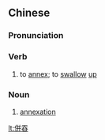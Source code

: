 {{also|并吞}}
==Chinese==
{{zh-forms|s=并吞}}

===Pronunciation===
{{zh-pron
|m=bìngtūn
|c=bing3 tan1
|mn=pèng-thun
|cat=v,n
}}

===Verb===
{{zh-verb}}

# to [[annex]]; to [[swallow]] [[up]]

===Noun===
{{zh-noun}}

# [[annexation]]

[[lt:併吞]]